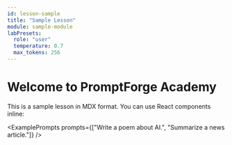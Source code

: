 ```yaml
---
id: lesson-sample
title: "Sample Lesson"
module: sample-module
labPresets:
  role: "user"
  temperature: 0.7
  max_tokens: 256
---
```


# Welcome to PromptForge Academy

This is a sample lesson in MDX format. You can use React components inline:

<ExplainerBlock text="Prompts are instructions for AI models." />

<ExamplePrompts prompts={["Write a poem about AI.", "Summarize a news article."]} />
